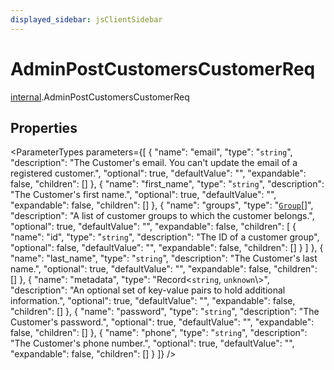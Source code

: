 ```yaml
---
displayed_sidebar: jsClientSidebar
---
```



# AdminPostCustomersCustomerReq

[internal](../../modules/internal.mdx).AdminPostCustomersCustomerReq

## Properties

<ParameterTypes parameters={[
  {
    "name": "email",
    "type": "`string`",
    "description": "The Customer's email. You can't update the email of a registered customer.",
    "optional": true,
    "defaultValue": "",
    "expandable": false,
    "children": []
  },
  {
    "name": "first_name",
    "type": "`string`",
    "description": "The Customer's first name.",
    "optional": true,
    "defaultValue": "",
    "expandable": false,
    "children": []
  },
  {
    "name": "groups",
    "type": "[`Group`](internal.Group.mdx)[]",
    "description": "A list of customer groups to which the customer belongs.",
    "optional": true,
    "defaultValue": "",
    "expandable": false,
    "children": [
      {
        "name": "id",
        "type": "`string`",
        "description": "The ID of a customer group",
        "optional": false,
        "defaultValue": "",
        "expandable": false,
        "children": []
      }
    ]
  },
  {
    "name": "last_name",
    "type": "`string`",
    "description": "The Customer's last name.",
    "optional": true,
    "defaultValue": "",
    "expandable": false,
    "children": []
  },
  {
    "name": "metadata",
    "type": "Record<`string`, `unknown`\\>",
    "description": "An optional set of key-value pairs to hold additional information.",
    "optional": true,
    "defaultValue": "",
    "expandable": false,
    "children": []
  },
  {
    "name": "password",
    "type": "`string`",
    "description": "The Customer's password.",
    "optional": true,
    "defaultValue": "",
    "expandable": false,
    "children": []
  },
  {
    "name": "phone",
    "type": "`string`",
    "description": "The Customer's phone number.",
    "optional": true,
    "defaultValue": "",
    "expandable": false,
    "children": []
  }
]} />

